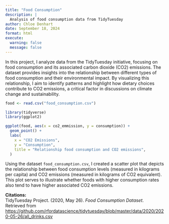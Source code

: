 ```yaml
---
title: "Food Consumption"
description: |
  Analysis of food consumption data from TidyTuesday
author: Chloe Denhart
date: September 18, 2024
format: html
execute: 
  warning: false
  message: false
---
```


In this project, I analyze data from the TidyTuesday initiative, focusing on food consumption and its associated carbon dioxide (CO2) emissions. The dataset provides insights into the relationship between different types of food consumption and their environmental impact. By visualizing this relationship, I aim to identify patterns and highlight how dietary choices contribute to CO2 emissions, a critical factor in discussions on climate change and sustainability.

```r
food <- read.csv("food_consumption.csv")

library(tidyverse)
library(ggplot2)

ggplot(food, aes(x = co2_emmission, y = consumption)) +
  geom_point() +
  labs(
    x = "CO2 Emissions",
    y = "Consumption",
    title = "Relationship food consumption and CO2 emissions",
  )
```

Using the dataset `food_consumption.csv`, I created a scatter plot that depicts the relationship between food consumption levels (measured in kilograms per capita) and CO2 emissions (measured in kilograms of CO2 equivalent). This plot serves to illustrate whether foods with higher consumption rates also tend to have higher associated CO2 emissions.

**Citations:**\
TidyTuesday Project. (2020, May 26). *Food Consumption Dataset*. Retrieved from <https://github.com/rfordatascience/tidytuesday/blob/master/data/2020/2020-05-26/all_drinks.csv>
